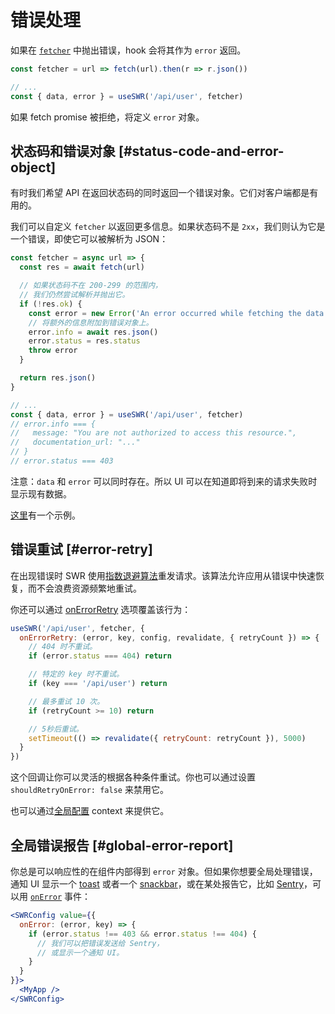 
# 错误处理

如果在 [`fetcher`](/docs/data-fetching) 中抛出错误，hook 会将其作为 `error` 返回。

```js
const fetcher = url => fetch(url).then(r => r.json())

// ...
const { data, error } = useSWR('/api/user', fetcher)
```

如果 fetch promise 被拒绝，将定义 `error` 对象。

## 状态码和错误对象 [#status-code-and-error-object]

有时我们希望 API 在返回状态码的同时返回一个错误对象。它们对客户端都是有用的。

我们可以自定义 `fetcher` 以返回更多信息。如果状态码不是 `2xx`，我们则认为它是一个错误，即使它可以被解析为 JSON：

```js
const fetcher = async url => {
  const res = await fetch(url)

  // 如果状态码不在 200-299 的范围内，
  // 我们仍然尝试解析并抛出它。
  if (!res.ok) {
    const error = new Error('An error occurred while fetching the data.')
    // 将额外的信息附加到错误对象上。
    error.info = await res.json()
    error.status = res.status
    throw error
  }

  return res.json()
}

// ...
const { data, error } = useSWR('/api/user', fetcher)
// error.info === {
//   message: "You are not authorized to access this resource.",
//   documentation_url: "..."
// }
// error.status === 403
```

<Callout emoji="💡">
  注意：<code>data</code> 和 <code>error</code> 可以同时存在。所以 UI 可以在知道即将到来的请求失败时显示现有数据。
</Callout>

[这里](/examples/error-handling)有一个示例。

## 错误重试 [#error-retry]

在出现错误时 SWR 使用[指数退避算法](https://en.wikipedia.org/wiki/Exponential_backoff)重发请求。该算法允许应用从错误中快速恢复，而不会浪费资源频繁地重试。

你还可以通过 [onErrorRetry](/docs/api#options) 选项覆盖该行为：

```js
useSWR('/api/user', fetcher, {
  onErrorRetry: (error, key, config, revalidate, { retryCount }) => {
    // 404 时不重试。
    if (error.status === 404) return

    // 特定的 key 时不重试。
    if (key === '/api/user') return

    // 最多重试 10 次。
    if (retryCount >= 10) return

    // 5秒后重试。
    setTimeout(() => revalidate({ retryCount: retryCount }), 5000)
  }
})
```

这个回调让你可以灵活的根据各种条件重试。你也可以通过设置 `shouldRetryOnError: false` 来禁用它。

也可以通过[全局配置](/docs/global-configuration) context 来提供它。

## 全局错误报告 [#global-error-report]

你总是可以响应性的在组件内部得到 `error` 对象。但如果你想要全局处理错误，通知 UI 显示一个 [toast](https://vercel.com/design/toast) 或者一个 [snackbar](https://material.io/components/snackbars)，或在某处报告它，比如 [Sentry](https://sentry.io)，可以用 [`onError`](/docs/api#options) 事件：

```jsx
<SWRConfig value={{
  onError: (error, key) => {
    if (error.status !== 403 && error.status !== 404) {
      // 我们可以把错误发送给 Sentry，
      // 或显示一个通知 UI。
    }
  }
}}>
  <MyApp />
</SWRConfig>
```
